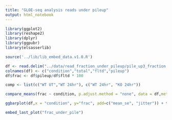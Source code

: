 ```yaml
---
title: "GLOE-seq analysis reads under pileup"
output: html_notebook
---
```


```r

library(ggplot2)
library(reshape2)
library(dplyr)
library(ggpubr)
library(elsasserlib)

source('../lib/lib_embed_data.v1.0.R')

```

```r
df <- read.delim("../data/read_fraction_under_pileup/pile_up3_fraction.txt",header = F)
colnames(df) <- c("condition","total","fltd","pileup")
df$frac <- df$pileup/df$fltd * 100

comp <- list(c("WT UT","WT 24hr"), c("WT 24hr", "KO 24hr"))

compare_means(frac ~ condition, p.adjust.method = "none", data = df,method = "t.test",paired = F)
```

```r
ggbarplot(df,x = "condition", y="frac", add=c("mean_se", "jitter")) + theme_elsasserlab_print()

embed_last_plot("frac_under_pile")
```




